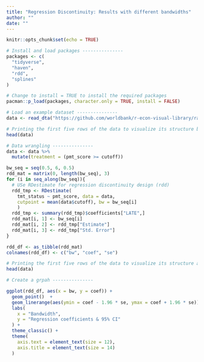 ```yaml
---
title: "Regression Discontinuity: Results with different bandwidths"
author: ""
date: ""
---
```



```r
knitr::opts_chunk$set(echo = TRUE)
```

```r
# Install and load packages ---------------
packages <- c(
  "tidyverse",
  "haven",
  "rdd",
  "splines"
)

# Change to install = TRUE to install the required packages
pacman::p_load(packages, character.only = TRUE, install = FALSE)

# Load an example dataset ---------------
data <- read_dta("https://github.com/worldbank/r-econ-visual-library/raw/master/Library/Data/RDD_data.dta")

# Printing the first five rows of the data to visualize its structure before data wrangling
head(data)

# Data wrangling ---------------
data <- data %>%
  mutate(treatment = (pmt_score >= cutoff))

bw_seq = seq(0.5, 6, 0.5)
rdd_mat = matrix(0, length(bw_seq), 3)
for (i in seq_along(bw_seq)){
  # USe RDestimate for regression discontinuity design (rdd)
  rdd_tmp <- RDestimate(
    tmt_status ~ pmt_score, data = data, 
    cutpoint = mean(data$cutoff), bw = bw_seq[i]
    )
  rdd_tmp <- summary(rdd_tmp)$coefficients["LATE",]
  rdd_mat[i, 1] <- bw_seq[i]
  rdd_mat[i, 2] <- rdd_tmp["Estimate"]
  rdd_mat[i, 3] <- rdd_tmp["Std. Error"]
}

rdd_df <- as_tibble(rdd_mat)
colnames(rdd_df) <- c("bw", "coef", "se")

# Printing the first five rows of the data to visualize its structure after data wrangling
head(data)
```

```r
# Create a grpah ---------------

ggplot(rdd_df, aes(x = bw, y = coef)) +
  geom_point()  + 
  geom_linerange(aes(ymin = coef - 1.96 * se, ymax = coef + 1.96 * se)) +
  labs(
    x = "Bandwidth",
    y = "Regression coefficients & 95% CI"
  ) +
  theme_classic() +
  theme(
    axis.text = element_text(size = 12),
    axis.title = element_text(size = 14)
  )
```


